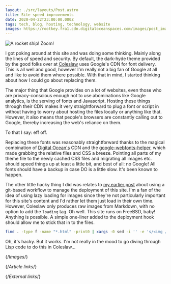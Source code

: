 ```yaml
---
layout: ./src/layouts/Post.astro
title: Site speed improvements
date: 2020-04-22T23:00:00.000Z
tags: tech, blog, hosting, technology, website
images: https://rootkey.fra1.cdn.digitaloceanspaces.com/images/post_images/rocket.webp
---
```


![A rocket ship! Zoom!][rocket]

I got poking around at this site and was doing some thinking. Mainly along the lines of speed and security. By default, the dark-hyde theme provided by the good folks over at [Coleslaw][coleslaw] uses Google's CDN for font delivery. This is all well and good, however I'm really not a big fan of Google at all and like to avoid them where possible. With that in mind, I started thinking about how I could go about replacing them.

The major thing that Google provides on a lot of websites, even those who are privacy-conscious enough not to use abominations like Google analytics, is the serving of fonts and Javascript. Hosting these things through their CDN makes it very straightforward to plug a font or script in without having to worry about hosting the files locally or anything like that. However, it also means that people's browsers are constantly calling out to Google, thereby increasing the web's reliance on them.

To that I say: eff off.

Replacing these fonts was reasonably straightforward thanks to the magical combination of [Digital Ocean's][digitalocean] CDN and the [google-webfonts-helper][google-webfonts], which made grabbing the relative files and CSS a breeze. Pointing all parts of my theme file to the newly cached CSS files and migrating all images etc. should speed things up at least a little bit, and best of all: no Google! All fonts should have a backup in case DO is a little slow. It's been known to happen.

The other little hacky thing I did was relates to [my earlier post][building-smarter] about using a git-based workflow to manage the deployment of this site. I'm a fan of the idea of using lazy loading for images since they're not particularly important for this site's content and I'd rather let them just load in their own time. However, Coleslaw only produces raw images from Markdown, with no option to add the `loading` tag. Oh well. This site runs on FreeBSD, baby! Anything is possible. A simple one-liner added to the deployment hook should allow me to stick that in to the files.

```bash
find . -type f -name "*.html" -print0 | xargs -0 sed -i '' -e 's/<img /<img loading="lazy" /g'
```

Oh, it's hacky. But it works. I'm not really in the mood to go diving through Lisp code to do this in Coleslaw…

{/*Images*/}

[rocket]: https://rootkey.fra1.cdn.digitaloceanspaces.com/images/post_images/rocket.webp

{/*Article links*/}

[building-smarter]: ./building-smarter

{/*External links*/}

[coleslaw]: https://github.com/coleslaw-org/coleslaw
[digitalocean]: https://digitalocean.com
[google-webfonts]: https://google-webfonts-helper.herokuapp.com/fonts
